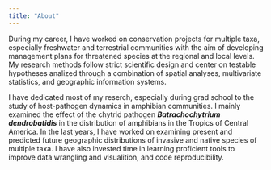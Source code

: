 ```yaml
---
title: "About"
---
```


During my career, I have worked on conservation projects for multiple taxa, especially freshwater and terrestrial communities with the aim of developing management plans for threatened species at the regional and local levels. My research methods follow strict scientific design and center on testable hypotheses analized through a combination of spatial analyses, multivariate statistics, and geographic information systems. 

I have dedicated most of my reserch, especially during grad school to the study of host-pathogen dynamics in amphibian communities. I mainly examined the effect of the chytrid pathogen ***Batrachochytrium dendrobatidis*** in the distribution of amphibians in the Tropics of Central America. In the last years, I have worked on examining present and predicted future geographic distributions of invasive and native species of multiple taxa. I have also invested time in learning proficient tools to improve data wrangling and visualition, and code reproducibility.
 